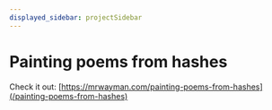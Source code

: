 ```yaml
---
displayed_sidebar: projectSidebar
---
```


# Painting poems from hashes

Check it out: [https://mrwayman.com/painting-poems-from-hashes](/painting-poems-from-hashes)

